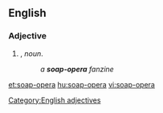 ==English==

===Adjective===
{{head|en|adjectives}}

# {{attributive of|soap opera|lang=en|nodot=1}}, ''noun''.
#:''a '''soap-opera''' fanzine''
[[Category:English adjectives]]

[[et:soap-opera]]
[[hu:soap-opera]]
[[vi:soap-opera]]
